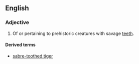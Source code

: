 ==English==
===Adjective===
# Of or pertaining to prehistoric creatures with savage [[teeth]].

====Derived terms====
*[[sabre-toothed tiger]]